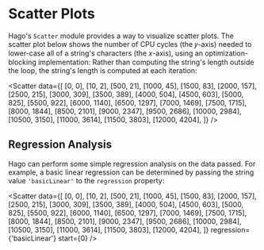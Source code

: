 
<Meta title="Plotters/Scatter Plot" component={Scatter} />

# Scatter Plots

Hago's `Scatter` module provides a way to visualize scatter plots. The scatter plot below shows the number of CPU cycles (the 𝑦-axis) needed to lower-case all of a string's characters (the 𝑥-axis), using an optimization-blocking implementation: Rather than computing the string's length outside the loop, the string's length is computed at each iteration:

<Scatter
  data={[
    [0, 0],
    [10, 2],
    [500, 21],
    [1000, 45],
    [1500, 83],
    [2000, 157],
    [2500, 215],
    [3000, 309],
    [3500, 389],
    [4000, 504],
    [4500, 603],
    [5000, 825],
    [5500, 922],
    [6000, 1140],
    [6500, 1297],
    [7000, 1469],
    [7500, 1715],
    [8000, 1844],
    [8500, 2101],
    [9000, 2347],
    [9500, 2686],
    [10000, 2984],
    [10500, 3150],
    [11000, 3614],
    [11500, 3803],
    [12000, 4204],
  ]}
/>

## Regression Analysis

Hago can perform some simple regression analysis on the data passed. For example, a basic linear regression can be determined by passing the string value `'basicLinear'` to the `regression` property:

<Scatter
  data={[
    [0, 0],
    [10, 2],
    [500, 21],
    [1000, 45],
    [1500, 83],
    [2000, 157],
    [2500, 215],
    [3000, 309],
    [3500, 389],
    [4000, 504],
    [4500, 603],
    [5000, 825],
    [5500, 922],
    [6000, 1140],
    [6500, 1297],
    [7000, 1469],
    [7500, 1715],
    [8000, 1844],
    [8500, 2101],
    [9000, 2347],
    [9500, 2686],
    [10000, 2984],
    [10500, 3150],
    [11000, 3614],
    [11500, 3803],
    [12000, 4204],
  ]}
  regression={'basicLinear'}
  start={0}
/>
